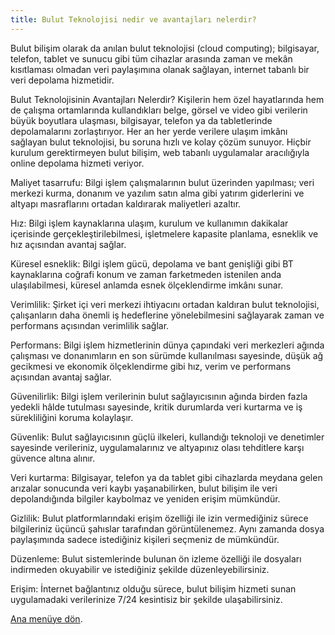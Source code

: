 ```yaml
---
title: Bulut Teknolojisi nedir ve avantajları nelerdir?
---
```

Bulut bilişim olarak da anılan bulut teknolojisi (cloud computing); bilgisayar, telefon, tablet ve sunucu gibi tüm cihazlar arasında zaman ve mekân kısıtlaması olmadan veri paylaşımına olanak sağlayan, internet tabanlı bir veri depolama hizmetidir.

Bulut Teknolojisinin Avantajları Nelerdir?
Kişilerin hem özel hayatlarında hem de çalışma ortamlarında kullandıkları belge, görsel ve video gibi verilerin büyük boyutlara ulaşması, bilgisayar, telefon ya da tabletlerinde depolamalarını zorlaştırıyor. Her an her yerde verilere ulaşım imkânı sağlayan bulut teknolojisi, bu soruna hızlı ve kolay çözüm sunuyor. Hiçbir kurulum gerektirmeyen bulut bilişim, web tabanlı uygulamalar aracılığıyla online depolama hizmeti veriyor.

Maliyet tasarrufu: Bilgi işlem çalışmalarının bulut üzerinden yapılması; veri merkezi kurma, donanım ve yazılım satın alma gibi yatırım giderlerini ve altyapı masraflarını ortadan kaldırarak maliyetleri azaltır.

Hız: Bilgi işlem kaynaklarına ulaşım, kurulum ve kullanımın dakikalar içerisinde gerçekleştirilebilmesi, işletmelere kapasite planlama, esneklik ve hız açısından avantaj sağlar.

Küresel esneklik: Bilgi işlem gücü, depolama ve bant genişliği gibi BT kaynaklarına coğrafi konum ve zaman farketmeden istenilen anda ulaşılabilmesi, küresel anlamda esnek ölçeklendirme imkânı sunar.

Verimlilik: Şirket içi veri merkezi ihtiyacını ortadan kaldıran bulut teknolojisi, çalışanların daha önemli iş hedeflerine yönelebilmesini sağlayarak zaman ve performans açısından verimlilik sağlar.

Performans: Bilgi işlem hizmetlerinin dünya çapındaki veri merkezleri ağında çalışması ve donanımların en son sürümde kullanılması sayesinde, düşük ağ gecikmesi ve ekonomik ölçeklendirme gibi hız, verim ve performans açısından avantaj sağlar.

Güvenilirlik: Bilgi işlem verilerinin bulut sağlayıcısının ağında birden fazla yedekli hâlde tutulması sayesinde, kritik durumlarda veri kurtarma ve iş sürekliliğini koruma kolaylaşır.

Güvenlik: Bulut sağlayıcısının güçlü ilkeleri, kullandığı teknoloji ve denetimler sayesinde verileriniz, uygulamalarınız ve altyapınız olası tehditlere karşı güvence altına alınır.

Veri kurtarma: Bilgisayar, telefon ya da tablet gibi cihazlarda meydana gelen arızalar sonucunda veri kaybı yaşanabilirken, bulut bilişim ile veri depolandığında bilgiler kaybolmaz ve yeniden erişim mümkündür.

Gizlilik: Bulut platformlarındaki erişim özelliği ile izin vermediğiniz sürece bilgileriniz üçüncü şahıslar tarafından görüntülenemez. Aynı zamanda dosya paylaşımında sadece istediğiniz kişileri seçmeniz de mümkündür.

Düzenleme: Bulut sistemlerinde bulunan ön izleme özelliği ile dosyaları indirmeden okuyabilir ve istediğiniz şekilde düzenleyebilirsiniz.

Erişim: İnternet bağlantınız olduğu sürece, bulut bilişim hizmeti sunan uygulamadaki verilerinize 7/24 kesintisiz bir şekilde ulaşabilirsiniz.

[Ana menüye dön](/).

